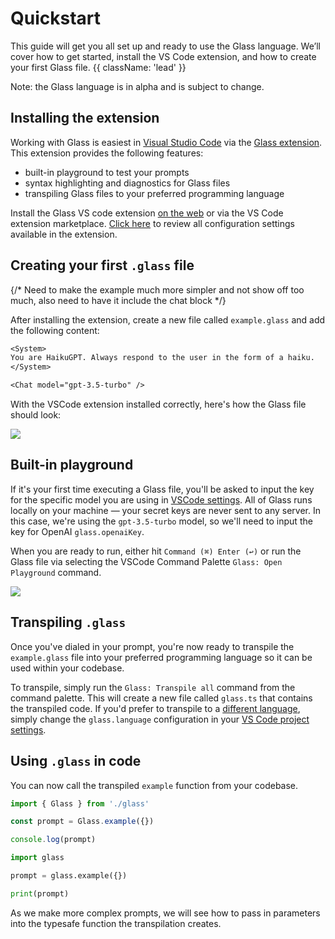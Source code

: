 

# Quickstart

This guide will get you all set up and ready to use the Glass language. We’ll cover how to get started, install the VS Code extension, and how to create your first Glass file. {{ className: 'lead' }}

<Note>Note: the Glass language is in alpha and is subject to change.</Note>

## Installing the extension

Working with Glass is easiest in <a href="https://code.visualstudio.com" class="link">Visual Studio Code</a> via the <a href="https://marketplace.visualstudio.com/items?itemName=foundation.vscode-glass" class="link">Glass extension</a>. This extension provides the following features:

- built-in playground to test your prompts
- syntax highlighting and diagnostics for Glass files
- transpiling Glass files to your preferred programming language

Install the Glass VS code extension [on the web](https://marketplace.visualstudio.com/items?itemName=foundation.vscode-glass) or via the VS Code extension marketplace. [Click here](/vscode) to review all configuration settings available in the extension.

## Creating your first `.glass` file

{/* Need to make the example much more simpler and not show off too much, also need to have it include the chat block */}

After installing the extension, create a new file called `example.glass` and add the following content:

```txt
<System>
You are HaikuGPT. Always respond to the user in the form of a haiku.
</System>

<Chat model="gpt-3.5-turbo" />
```

With the VSCode extension installed correctly, here's how the Glass file should look:

<Image src={SimpleExample} />

## Built-in playground

If it's your first time executing a Glass file, you'll be asked to input the key for the specific model you are using in [VSCode settings](/vscode). All of Glass runs locally on your machine — your secret keys are never sent to any server. In this case, we're using the `gpt-3.5-turbo` model, so we'll need to input the key for OpenAI `glass.openaiKey`.

When you are ready to run, either hit `Command (⌘) Enter (↩)` or run the Glass file via selecting the VSCode Command Palette `Glass: Open Playground` command.

<Image src={PlaygroundGIF} />

## Transpiling `.glass`

Once you've dialed in your prompt, you're now ready to transpile the `example.glass` file into your preferred programming language so it can be used within your codebase.

To transpile, simply run the `Glass: Transpile all` command from the command palette. This will create a new file called `glass.ts` that contains the transpiled code. If you'd prefer to transpile to a [different language](/languages), simply change the `glass.language` configuration in your [VS Code project settings](/vscode).

## Using `.glass` in code

You can now call the transpiled `example` function from your codebase.

<CodeGroup title="using example.glass in typescript">

```ts
import { Glass } from './glass'

const prompt = Glass.example({})

console.log(prompt)
```

```python
import glass

prompt = glass.example({})

print(prompt)
```

</CodeGroup>

As we make more complex prompts, we will see how to pass in parameters into the typesafe function the transpilation creates.
